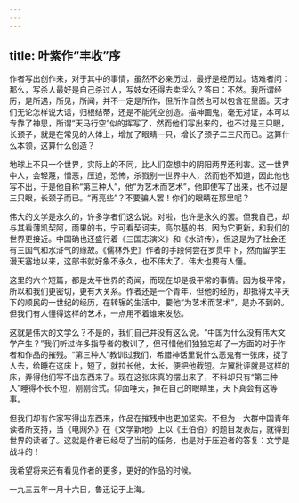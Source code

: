 ```yaml
---
---
---
```

title: 叶紫作“丰收”序
---



作者写出创作来，对于其中的事情，虽然不必亲历过，最好是经历过。诘难者问：那么，写杀人最好是自己杀过人，写妓女还得去卖淫么？答曰：不然。我所谓经历，是所遇，所见，所闻，并不一定是所作，但所作自然也可以包含在里面。天才们无论怎样说大话，归根结蒂，还是不能凭空创造。描神画鬼，毫无对证，本可以专靠了神思，所谓“天马行空”似的挥写了，然而他们写出来的，也不过是三只眼，长颈子，就是在常见的人体上，增加了眼睛一只，增长了颈子二三尺而已。这算什么本领，这算什么创造？

地球上不只一个世界，实际上的不同，比人们空想中的阴阳两界还利害。这一世界中人，会轻蔑，憎恶，压迫，恐怖，杀戮别一世界中人，然而他不知道，因此他也写不出，于是他自称“第三种人”，他“为艺术而艺术”，他即使写了出来，也不过是三只眼，长颈子而已。“再亮些”？不要骗人罢！你们的眼睛在那里呢？

伟大的文学是永久的，许多学者们这么说。对啦，也许是永久的罢。但我自己，却与其看薄凯契阿，雨果的书，宁可看契诃夫，高尔基的书，因为它更新，和我们的世界更接近。中国确也还盛行着《三国志演义》和《水浒传》，但这是为了社会还有三国气和水浒气的缘故。《儒林外史》作者的手段何尝在罗贯中下，然而留学生漫天塞地以来，这部书就好象不永久，也不伟大了。伟大也要有人懂。

这里的六个短篇，都是太平世界的奇闻，而现在却是极平常的事情。因为极平常，所以和我们更密切，更有大关系。作者还是一个青年，但他的经历，却抵得太平天下的顺民的一世纪的经历，在转辗的生活中，要他“为艺术而艺术”，是办不到的。但我们有人懂得这样的艺术，一点用不着谁来发愁。

这就是伟大的文学么？不是的，我们自己并没有这么说。“中国为什么没有伟大文学产生？”我们听过许多指导者的教训了，但可惜他们独独忘却了一方面的对于作者和作品的摧残。“第三种人”教训过我们，希腊神话里说什么恶鬼有一张床，捉了人去，给睡在这床上，短了，就拉长他，太长，便把他截短。左翼批评就是这样的床，弄得他们写不出东西来了。现在这张床真的摆出来了，不料却只有“第三种人”睡得不长不短，刚刚合式。仰面唾天，掉在自己的眼睛里，天下真会有这等事。

但我们却有作家写得出东西来，作品在摧残中也更加坚实。不但为一大群中国青年读者所支持，当《电网外》在《文学新地》上以《王伯伯》的题目发表后，就得到世界的读者了。这就是作者已经尽了当前的任务，也是对于压迫者的答复：文学是战斗的！

我希望将来还有看见作者的更多，更好的作品的时候。

一九三五年一月十六日，鲁迅记于上海。
